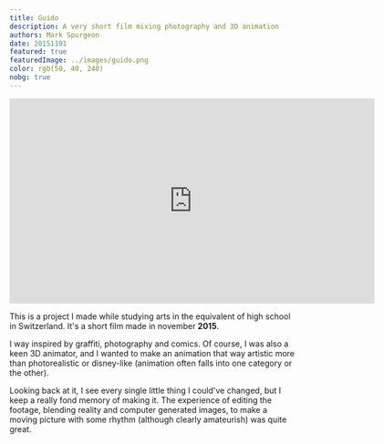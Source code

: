 ```yaml
---
title: Guido
description: A very short film mixing photography and 3D animation
authors: Mark Spurgeon
date: 20151101
featured: true
featuredImage: ../images/guido.png
color: rgb(50, 40, 240)
nobg: true
---
```


<iframe title="vimeo-player" src="https://player.vimeo.com/video/145537206" width="640" height="360" frameborder="0" allowfullscreen></iframe>

This is a project I made while studying arts in the equivalent of high school
in Switzerland. It's a short film made in november **2015**.

I way inspired by graffiti, photography and comics. Of course, I was also 
a keen 3D animator, and I wanted to make an animation that way artistic more
than photorealistic or disney-like (animation often falls into one category
or the other).

Looking back at it, I see every single little thing I could've changed, but 
I keep a really fond memory of making it. The experience of editing the footage,
blending reality and computer generated images, to make a moving picture with some
rhythm (although clearly amateurish) was quite great.